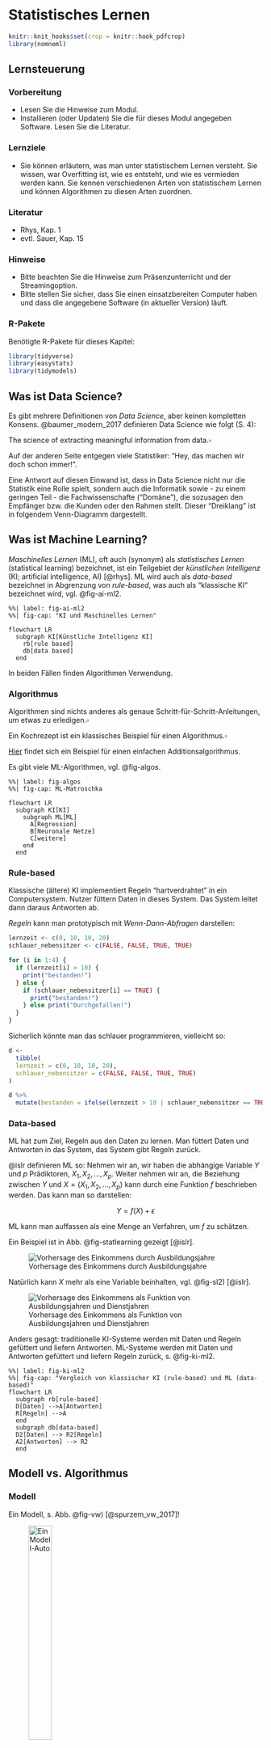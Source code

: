 

# Statistisches Lernen 




```r
knitr::knit_hooks$set(crop = knitr::hook_pdfcrop)
library(nomnoml)
```






## Lernsteuerung

### Vorbereitung

- Lesen Sie die Hinweise zum Modul.
- Installieren (oder Updaten) Sie die für dieses Modul angegeben Software.
 Lesen Sie die Literatur.


###  Lernziele

- Sie können erläutern, was man unter statistischem Lernen versteht.
 Sie wissen, war Overfitting ist, wie es entsteht, und wie es vermieden werden kann.
 Sie kennen verschiedenen Arten von statistischem Lernen und können Algorithmen zu diesen Arten zuordnen.


###  Literatur

- Rhys, Kap. 1
- evtl. Sauer, Kap. 15


### Hinweise

- Bitte beachten Sie die Hinweise zum Präsenzunterricht und der Streamingoption.
- Bitte stellen Sie sicher, dass Sie einen einsatzbereiten Computer haben und dass die angegebene Software (in aktueller Version) läuft.


### R-Pakete




Benötigte R-Pakete für dieses Kapitel:

```r
library(tidyverse)
library(easystats)
library(tidymodels)
```


## Was ist Data Science?


Es gibt mehrere Definitionen von *Data Science*, aber keinen kompletten Konsens.
@baumer_modern_2017 definieren Data Science wie folgt (S. 4):


::::{.callout-note}
The science of extracting meaningful information from data.$\square$
:::

Auf der anderen Seite entgegen viele Statistiker: "Hey, das machen wir doch schon immer!".


Eine Antwort auf diesen Einwand ist, dass in Data Science nicht nur die Statistik eine Rolle spielt, sondern auch die Informatik sowie - zu einem geringen Teil - die Fachwissenschafte ("Domäne"), die sozusagen den Empfänger bzw. die Kunden oder den Rahmen stellt.
Dieser "Dreiklang" ist in folgendem Venn-Diagramm dargestellt.





<script type="module" src="https://unpkg.com/venny?module"></script>

<venn-diagram>
  <venn-set name="A" label="Statistik"></venn-set>
  <venn-set name="B" label="Informatik"></venn-set>
  <venn-set name="C" label="Domäne" size = "5"></venn-set>
  <venn-n sets="A B C">
</venn-diagram>




## Was ist Machine Learning?


:::{#def-ml}
*Maschinelles Lernen* (ML), oft auch (synonym) als *statistisches Lernen* (statistical learning) bezeichnet, ist ein Teilgebiet der *künstlichen Intelligenz* (KI; artificial intelligence, AI) [@rhys]. ML wird auch als *data-based* bezeichnet in Abgrenzung von *rule-based*, was auch als "klassische KI" bezeichnet wird, vgl. @fig-ai-ml2.
:::




```mermaid
%%| label: fig-ai-ml2
%%| fig-cap: "KI und Maschinelles Lernen"

flowchart LR
  subgraph KI[Künstliche Intelligenz KI]
    rb[rule based]
    db[data based]
  end   
```




In beiden Fällen finden Algorithmen Verwendung.

:::{#def-algo}
### Algorithmus
Algorithmen sind nichts anderes als genaue Schritt-für-Schritt-Anleitungen, um etwas zu erledigen.$\square$
:::


:::{#exm-algo}
Ein Kochrezept ist ein klassisches Beispiel für einen Algorithmus.$\square$
:::

[Hier](https://www.c-programming-simple-steps.com/images/xsum-two-numbers-h.png.pagespeed.ic.AM9WYFPgEo.webp) findet sich ein Beispiel für einen einfachen Additionsalgorithmus.



Es gibt viele ML-Algorithmen, vgl. @fig-algos.


```mermaid
%%| label: fig-algos
%%| fig-cap: ML-Matroschka

flowchart LR
  subgraph KI[KI]
    subgraph ML[ML]
      A[Regression]
      B[Neuronale Netze]
      C[weitere]
    end
  end
```



### Rule-based

Klassische (ältere) KI implementiert Regeln "hartverdrahtet" in ein Computersystem. 
Nutzer füttern Daten in dieses System. Das System leitet dann daraus Antworten ab.

*Regeln* kann man prototypisch mit *Wenn-Dann-Abfragen* darstellen:


```r
lernzeit <- c(0, 10, 10, 20)
schlauer_nebensitzer <- c(FALSE, FALSE, TRUE, TRUE)

for (i in 1:4) {
  if (lernzeit[i] > 10) {
    print("bestanden!")
  } else {
    if (schlauer_nebensitzer[i] == TRUE) {
      print("bestanden!")
    } else print("Durchgefallen!")
  }
}
```


Sicherlich könnte man das schlauer programmieren, vielleicht so:

```r
d <- 
  tibble(
  lernzeit = c(0, 10, 10, 20),
  schlauer_nebensitzer = c(FALSE, FALSE, TRUE, TRUE)
)

d %>% 
  mutate(bestanden = ifelse(lernzeit > 10 | schlauer_nebensitzer == TRUE, TRUE, FALSE))
```



### Data-based

ML hat zum Ziel, Regeln aus den Daten zu lernen. Man füttert Daten und Antworten in das System, das System gibt Regeln zurück.



@islr definieren ML so:
Nehmen wir an, wir haben die abhängige Variable $Y$ und $p$ Prädiktoren, $X_1,X_2, \ldots, X_p$.
Weiter nehmen wir an, die Beziehung zwischen $Y$ und $X = (X_1, X_2, \ldots, X_p)$ kann durch eine Funktion $f$ beschrieben werden.
Das kann man so darstellen:

$$Y = f(X) + \epsilon$$

ML kann man auffassen als eine Menge an Verfahren, um $f$ zu schätzen.

Ein Beispiel ist in Abb. @fig-statlearning gezeigt [@islr].

![Vorhersage des Einkommens durch Ausbildungsjahre](img/2-2.png){#fig-statlearning}


Natürlich kann $X$ mehr als eine Variable beinhalten, vgl. @fig-sl2) [@islr].

![Vorhersage des Einkommens als Funktion von Ausbildungsjahren und Dienstjahren](img/2-3.png){#fig-sl2}


Anders gesagt: traditionelle KI-Systeme werden mit Daten und Regeln gefüttert und liefern Antworten.
ML-Systeme werden mit Daten und Antworten gefüttert und liefern Regeln zurück, s.  @fig-ki-ml2.

```mermaid
%%| label: fig-ki-ml2
%%| fig-cap: "Vergleich von klassischer KI (rule-based) und ML (data-based)"
flowchart LR
  subgraph rb[rule-based]
  D[Daten] -->A[Antworten]
  R[Regeln] -->A
  end
  subgraph db[data-based]
  D2[Daten] --> R2[Regeln]
  A2[Antworten] --> R2
  end
```



## Modell vs. Algorithmus


### Modell 

Ein Modell, s. Abb. @fig-vw) [@spurzem_vw_2017]!

![Ein Modell-Auto](img/vw_modell.JPG){#fig-vw width="33%"}




Wie man sieht, ist ein Modell eine vereinfachte Repräsentation eines Gegenstands.

Der Gegenstand definiert (gestaltet) das Modell. Das Modell ist eine Vereinfachung des Gegenstands, vgl. Abb. @fig-modell).


![Gegenstand und Modell](img/Modell-crop.png){#fig-modell}

Im maschinellen Lernen meint ein Modell, praktisch gesehen, die Regeln,
die aus den Daten gelernt wurden.


### Beispiel für einen ML-Algorithmus

Unter einem ML-Algorithmus versteht man das (mathematische oder statistische) Verfahren,
anhand dessen die Beziehung zwischen $X$ und $Y$ "gelernt" wird. Bei @rhys (S. 9) findet sich dazu ein Beispiel, das kurz zusammengefasst etwa so lautet:


*Beispiel eines Regressionsalgorithmus*

1. Setze Gerade in die Daten mit $b_0 = \hat{y}, b_1 = 0$
2. Berechne $MSS = \sum (y_i - \hat{y_i})^2$
3. "Drehe" die Gerade ein bisschen, d.h. erhöhe $b_1^{neu} = b_1^{alt} + 0.1$
4. Wiederhole 2-3 solange, bis $MSS < \text{Zielwert}$


Diesen Algorithmus kann man "von Hand" z.B. mit [dieser App](https://shinyapps.org/showapp.php?app=https://shiny.psy.lmu.de/felix/lmfit&by=Felix%20Sch%C3%B6nbrodt&title=Find-a-fit!&shorttitle=Find-a-fit!) durchspielen.


## Taxonomie

Methoden des maschinellen Lernens lassen sich verschiedentlich gliedern.
Eine typische Gliederung unterscheidet in *supervidierte* (geleitete) und *nicht-supervidierte* (ungeleitete) Algorithmen, s. Abb. @fig-taxonomie).


```mermaid
%%| fig-cap: Taxonomie der Arten des maschinellen Lernens
%%| label: fig-taxonomie

flowchart LR
  ML[Maschinelles Lernen]
  SL[Supervidiertes Lernen]
  NSL[Nicht-supervidiertes Lernen]
  Re[Regression]
  Class[Klassifikation]
  DimRed[Dimensionsreduktion]
  Clust[Clustering]
  ML --> SL
  ML --> NSL
  SL --> Re
  SL --> Class
  NSL --> DimRed
  NSL --> Clust

```



### Geleitetes Lernen

Die zwei Phasen des geleiteten Lernens sind in Abb. @fig-supervid) dargestellt.

```mermaid
%%| label: fig-supervid
%%| fig-cap: "Geleitetes Lernen geschieht in zwei Phasen"


flowchart TD
  subgraph A[Lernphase]
    B[Daten mit Antwort] --> C[Geleiteter Algorithmus]
    C --> D[Modell]
  end
  subgraph E[Vorhersagephase]
    H[Neue Daten ohne Antwort] --> F[Modell]
    F --> G[Antworten]
  end
  A-->E
```


#### Regression: Numerische Vorhersage


```r
ggplot(mtcars) +
  aes(x = hp, y = mpg) +
  geom_point() +
  geom_smooth(method = "lm") +
  theme_minimal()
```


Die Modellgüte eines numerischen Vorhersagemodells wird oft mit (einem der) folgenden *Gütekoeffizienten* gemessen:

- Mean Squared Error (Mittlerer Quadratfehler):

$$MSE := \frac{1}{n} \sum (y_i - \hat{y}_i)^2$$


- Mean Absolute Error (Mittlerer Absolutfehler):

$$MAE :=  \frac{1}{n} \sum |(y_i - \hat{y}_i)|$$


:::: {.infobox .caution}
Wir sind nicht adaran interessiert die Vorhersagegenauigkeit in den bekannten Daten einzuschätzen, sondern im Hinblick auf neue Daten, die in der Lernphase dem Modell nicht bekannt waren.
:::


#### Klassifikation: Nominale Vorhersage

![Bei einer Klassifikation wird nicht eine Zahl, sondern eine Klasse vorhergesagt](img/aktien-plot-1.png)


Die Modellgüte eines numerischen Vorhersagemodells wird oft mit folgendem *Gütekoeffizienten* gemessen:

- Mittlerer Klassifikationfehler $e$:

$$e := \frac{1}{n} I(y_i \ne \hat{y}_i) $$

Dabei ist $I$ eine Indikatorfunktion, die `1` zurückliefert, 
wenn tatsächlicher Wert und vorhergesagter Wert identisch sind.

### Ungeleitetes Lernen

Die zwei Phasen des ungeleiteten Lernens sind in @fig-unsuper dargestellt.



```mermaid
%%| label: fig-unsuper
%%| fig-cap: "Die zwei Phasen des unüberwachten Lernens"


flowchart LR
  subgraph X[Lernphase]
    A[Daten ohne Antwort] --> B[Ungeleiteter Algorithmus]
    B --> C[Modell]
  end
  subgraph D[Vorhersagephase]
    E[Neue Daten, ohne Antwort] --> C2[Modell]
    C2 --> F[Zuordnung zu den Regeln des Modells]
  end  
  X--->D
```



Ungeleitetes Lernen kann man wiederum in zwei Arten unterteilen, vgl. Abb. @fig-ungel):

1. Fallreduzierendes Modellieren (Clustering)
2. Dimensionsreduzierendes Modellieren (z.B. Faktorenanalyse)

![Zwei Arten des ungeleitete Modellieren](img/ungeleitetes_Modellieren_crop.png){#fig-ungel}




## Ziele des ML

Man kann vier Ziele des ML unterscheiden, s. @fig-ziele.

```mermaid
%%| label: fig-ziele
%%| fig-cap: Ziele des maschinellen Lernens
flowchart TD
  ML[Maschinelles Lernen]
  V[Vorhersage]
  E[Erklärung/kausal]
  B[Beschreibung]
  DimRed[Dimensionsreduktion]
  ML --> V
  ML --> E
  ML --> B
  ML --> DimRed
```

*Vorhersage* bezieht sich auf die Schätzung der Werte von Zielvariablen (sowie die damit verbundene Unsicherheit).
*Erklärung* meint die kausale Analyse von Zusammenhängen.
*Beschreibung* ist praktisch gleichzusetzen mit der Verwendung von deskriptiven Statistiken.
*Dimensionsreduktion* ist ein Oberbegriff für Verfahren, die die Anzahl der Variablen (Spalten) oder der Beobachtungen (Zeilen) verringert.s


Wie "gut" ein Modell ist, quantifiziert man in verschiedenen Kennzahlen; man spricht von Modellgüte oder *model fit*. 
Je schlechter die Modellgüte, desto höher der *Modellfehler*, vgl. @fig-resid.


![Wenig (links) vs. viel (rechts) Vorhersagefehler](img/resids-plot-1.png){#fig-resid}





Die Modellgüte eines Modells ist v.a. relevant für *neue Beobachtungen*,
an denen das Modell *nicht* trainiert wurde.





## Über- vs. Unteranpassung


:::{#def-overfit}

### Overfitting
Ein Modell sagt die Trainingsdaten zu genau vorher - es nimmt Rauschen als "bare Münze", also fälschlich als Signal. Solche Modelle haben zu viel *Varianz* in ihren Vorhersagen.$\square$
:::


:::{#def-underfit}
### Underfitting
Ein Modell ist zu simpel (ungenau, grobkörnig) - es unterschlägt Nuancen des tatsächlichen Musters. Solche Modelle haben zu viel *Verzerrung* (Bias) in ihren Vorhersagen.$\square$
:::


Welches der folgenden Modelle (B,C,D) passt am besten zu den Daten (A), s. @fig-overunder), vgl. [@modar], Kap. 15?

```r
#| echo: false
#| label: fig-overunder
#| fig-cap: "Over- vs. Underfitting"
knitr::include_graphics("img/overfitting-4-plots-1.png")
```


Welches Modell wird wohl neue Daten am besten vorhersagen? Was meinen Sie?

Modell D zeigt sehr gute Beschreibung ("Retrodiktion") der Werte, anhand derer das Modell trainiert wurde ("Trainingsstichprobe").
Wird es aber "ehrlich" getestet, d.h. anhand neuer Daten ("Test-Stichprobe"),
wird es vermutlich *nicht* so gut abschneiden.


Es gilt, ein Modell mit "mittlerer" Komplexität zu finden, um Über- und Unteranpassung in Grenzen zu halten.
Leider ist es nicht möglich, vorab zu sagen, was der richtige, "mittlere" Wert an Komplexität eines Modells ist, vgl. @fig-overfitting aus [@modar].


![Mittlere Modellkomplexität führt zur besten Vorhersagegüte: Gute Balance von Bias und Präzision](img/overfitting-crop.png){#fig-overfitting width="50%"}

### Do-it-yourself Under-/Overfitting

Erkunden wir die Effekte von Under- und Overfitting an einem einfachen, 
simulierten Datenbeispiel:

```r
d <- tibble(
  x = -2:2,
  y = c(-1, -.5, 0, 0.1, 2)
)
```


Jetzt "fitten" wir eine zunehmend komplexe Funktion in diese Daten.
Als Funktion wählen wir ein Polynom von Grad 1 bis 4.

- Ein Polynom 1. Grades ist eine lineare Funktion: $y \sim  x¹$.
- Ein Polynom 2. Grades ist eine quadratische Funktion: $y \sim x² + x$
- Ein Polynom $n$. Grades ist eine Funktion der Form $y \sim x^n + x^{n-1} + x^{n-2} + \ldots + x$  

Polynome werden flexibler (mehr "Täler" und "Gipfel" haben), je höher ihr Grad ist.
Daher stellt sich die Frage, welcher Grad der "richtige" ist.
Leider wissen wir in der Praxis nicht, welche Funktion die Natur ausgewählt hat.
Daher wäre eine Lösung, die Funktion auszuwählen, welche die Daten am besten erklärt.


```r
#| label: fig-poly
#| fig-cap: "Polynome vom Grad 1-4"
#| layout-ncol: 2
#| fig-subcap: 
#|   - "Grad 1"
#|   - "Grad 2"
#|   - "Grad 3"
#|   - "Grad 4"
ggplot(d) +
  aes(x, y) +
  geom_point() +
  geom_smooth(method = "lm", formula = y ~ x, se = FALSE)

ggplot(d) +
  aes(x, y) +
  geom_point() +
  geom_smooth(method = "lm", formula = y ~ poly(x, 2), se = FALSE)

ggplot(d) +
  aes(x, y) +
  geom_point() +
  geom_smooth(method = "lm", formula = y ~ poly(x, 3), se = FALSE)

ggplot(d) +
  aes(x, y) +
  geom_point() +
  geom_smooth(method = "lm", formula = y ~ poly(x, 4), se = FALSE)
```

Wie man sieht, wird der Modellfehler immer kleiner, der "Fit" zunehmens besser.

Das kann man sich natürlich auch präziser berechnen lassen.

```r
lm1 <- lm(y ~ poly(x, 1), data = d)
lm2 <- lm(y ~ poly(x, 2), data = d)
lm3 <- lm(y ~ poly(x, 3), data = d)
lm4 <- lm(y ~ poly(x, 4), data = d)

results <-
  tibble(r2_lm1 = r2(lm1)$R2,
         r2_lm2 = r2(lm2)$R2,
         r2_lm3 = r2(lm3)$R2,
         r2_lm4 = r2(lm4)$R2)

results
```

:::{.callout-note}
Je komplexer das Modell, desto besser der Fit^[ceteris paribus]
in dem Modell, in das Modell berechnet wurde.
:::


Aber wie gut werden die Vorhersagen für neue Daten sein?

Sagen wir, *in Wirklichkeit* ist der *datengenerierende Prozess*^[data-generating process, DGP] (DGP) eine einfache lineare Funktion, plus etwas Rauschen (Fehler, $\epsilon$):

$y \sim x + \epsilon$

Sagen wir, das Rauschen ist normalverteilt mit Streuung 0.5.

Simulieren wir uns jetzt ein paar neue Daten, die aus dieser Funktion resultieren.

```r
d1 <- tibble(
  x = -2:2,
  e = rnorm(n = 5, mean = 0, sd = .5), 
  y = x,  # "wahrer" Wert
  y_hat = y + e  # beobachteter Wert mit Rauschen
)

d1
```

:::{#def-traintest}
### Train- und Test-Datensatz
Den Datensatz, in dem man ein Modell berechnet ("fittet"), nennt man auch *Train-Datensatz*.
Einen anderen Datensatz, den man nutzt, um die Güte des Modells zu überprüfen, nennt man *Test-Datensatz*
:::





Damit wir eine stabilere Datenbasis haben, simulieren wir aber pro X-Wert (-2, -1, 0, 1, 2) nicht nur einen Wert,
sondern, sagen wir, 10:

```r
d2 <- 
  tibble(
    x = rep(-2:2, times = 10),
    e = rnorm(n = 50, mean = 0, sd = .5),  # Rauschen, Fehlerterm
    y_hat = x,  # "wahrer" Wert
    y = x + e  # beobachteter Wert mit Rauschen
  )

d2
```


```r
#| label: fig-polytest
#| fig-cap: "In neuen Daten sind die Vorhersagen vom Polynom 4. Grades nicht mehr so gut"
ggplot(d) +
  aes(x, y) +
  geom_point() +
  geom_smooth(method = "lm", formula = y ~ poly(x, 4), se = FALSE) +
  geom_point(data = d2, color = "blue") 
```


Jetzt sieht das R-Quadrat schon nicht mehr so gut aus, s. @fig-polytest.
Berechnen wir mal das R-Quadrat:

```r
rsq(data = d2, truth = y, estimate = y_hat)
```



:::{#exr-overfitting}
### Overfitting

Simulieren Sie Daten, um ein Polynom 9. Grades zu berechnen. Die wahre Funktion soll eine einfache lineare Funktion sein (Polynom 1. Grades). Berechnen und visualisieren Sie das Modell. Vergleichen Sie dann das R-Quadrat im Train- und im Test-Datensatz.$\square$
:::

:::{#exr-overfitting2}
### Overfitting 2

Simulieren Sie Daten, um ein Polynom 9. Grades zu berechnen. Die wahre Funktion soll eine  Polynomfunktion sein (Polynom 2. Grades). Berechnen und visualisieren Sie das Modell. Vergleichen Sie dann das R-Quadrat im Train- und im Test-Datensatz.$\square$
:::




## No free lunch

![Yoda meint: Es gibt nicht "das" beste Modell](img/yoda-best-model.jpg){width="50%"}

[Quelle: ImgFlip Meme Generator](https://imgflip.com/i/687izk)



Wenn $f$ (die Beziehung zwischen $Y$ und $X$, auch *datengenerierender Prozess* genannt) linear oder fast linear ist,
dann wird ein lineare Modell gute Vorhersagen liefern, vgl. Abb. \@ref(fig:2-10) aus @islr, dort zeigt die schwarze Linie den "wahren Zusammenhang", also $f$ an. In orange sieht man ein lineares Modell, in grün ein hoch komplexes Modell,
das sich in einer "wackligen" Funktion - also mit hoher Varianz - 
niederschlägt. Das grüne Modell könnte z.B. ein Polynom-Modell hohen Grades sein, z. B. 
$y = b_0 + b_1 x^{10} + b_2 x^9 + \ldots + b_11 x^1 + \epsilon$. 
Das lineare Modell hat hingegen wenig Varianz und in diesem Fall wenig Bias.
Daher ist es für dieses $f$ gut passend.
Die grüne Funktion zeigt dagegen Überanpassung (overfitting), 
also viel Modellfehler (für eine Test-Stichprobe).


:::: {.callout-caution}
Die grüne Funktion in  @fig-2-10 wird neue, beim Modelltraining unbekannte Beobachtungen ($y_0$) vergleichsweise schlecht vorhersagen. In @fig-2-11 ist es umgekehrt.
:::

![Ein lineare Funktion verlangt ein lineares Modell; ein nichtlineares Modell wird in einem höheren Vorhersagefehler (bei neuen Daten!) resultieren](img/2-10.png){#fig-2-10}



Betrachten wir im Gegensatz dazu  @fig-2-11 aus @islr, die (in schwarz) eine hochgradig *nichtlineare* Funktion $f$ zeigt.
Entsprechend wird das lineare Modell (orange) nur schlechte Vorhersagen erreichen - es hat zu viel Bias, da zu simpel. 
Ein lineares Modell wird der Komplexität von $f$ nicht gerecht,
Unteranpassung (underfitting) liegt vor.



![Eine nichtlineare Funktion (schwarz) verlangt eine nichtlineares Modell. Ein lineares Modell (orange) ist unterangepasst und hat eine schlechte Vorhersageleistung](2-11.png){#fig-2-11}



## Bias-Varianz-Abwägung

Der Gesamtfehler $E$ des Modells ist die Summe dreier Terme:

$$E = (y - \hat{y}) = \text{Bias} + \text{Varianz} + \epsilon$$

Dabei meint $\epsilon$ den *nicht reduzierbaren Fehler*, z.B. weil dem Modell Informationen fehlen. So kann man etwa auf der Motivation von Studentis keine perfekte Vorhersage ihrer Noten erreichen (lehrt die Erfahrung).

Bias und Varianz sind Kontrahenten: Ein Modell, das wenig Bias hat, neigt tendenziell zu wenig Varianz und umgekehrt, vgl.  @fig-bias-var aus @modar.


![Abwängung von Bias vs. Varianz](img/plot-bias-variance-1.png){#fig-bias-var}







## Vertiefung


- [Verdienst einer deutschen Data Scientistin](https://www.zeit.de/arbeit/2020-10/data-scientist-gehalt-geldanlage-programmieren-kontoauszug)
- [Weitere Fallstudie zum Thema Regression auf Kaggle](https://www.kaggle.com/micahshull/r-bike-sharing-linear-regression)
- [Crashkurs Data Science (Coursera, Johns Hopkins University) mit 'Star-Dozenten'](https://www.coursera.org/learn/data-science-course)
- [Arbeiten Sie diese Regressionsfallstudie (zum Thema Gehalt) auf Kaggle auf](https://www.kaggle.com/pranjalpandey12/performing-simple-linear-regression-in-r)
- [Werfen Sie einen Blick in diese Fallstudie auf Kaggle zum Thema Hauspreise](https://www.kaggle.com/lazaro97/data-preprocessing-and-linear-regression-with-r)
- [Wiederholen Sie unser Vorgehen in der Fallstudie zu den Flugverspätungen](https://data-se.netlify.app/2021/03/10/fallstudie-modellierung-von-flugversp%C3%A4tungen/)



##  Aufgaben:
- [Machen Sie sich mit 'Kaggle' vertraut](https://www.kaggle.com/)
- [Bearbeiten Sie die Fallstudie 'TitaRnic' auf Kaggle](https://www.kaggle.com/code/headsortails/tidy-titarnic/report)
- [Machen Sie sich mit dieser einfachen Fallstudie zur linearen Regression vertraut: The Movie Data Base Revenue (Kaggle)](https://www.kaggle.com/code/ssauer/notebook9188bfa616)


##  Videos

- [Prognose-Wettbewerbe bei Kaggle am Beispiel von *The Movie Data Base Revenue*](https://youtu.be/vR9l-k50I1M)
  
